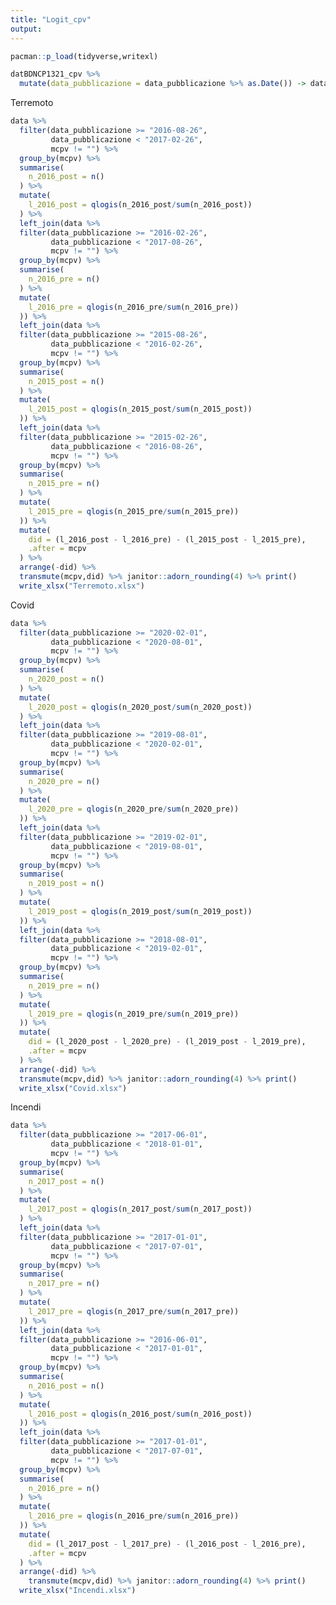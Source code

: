 ```yaml
---
title: "Logit_cpv"
output:
---
```


```r
pacman::p_load(tidyverse,writexl)
```

```r
datBDNCP1321_cpv %>%
  mutate(data_pubblicazione = data_pubblicazione %>% as.Date()) -> data
```


Terremoto

```r
data %>%
  filter(data_pubblicazione >= "2016-08-26",
         data_pubblicazione < "2017-02-26",
         mcpv != "") %>%
  group_by(mcpv) %>%
  summarise(
    n_2016_post = n()
  ) %>%
  mutate(
    l_2016_post = qlogis(n_2016_post/sum(n_2016_post))
  ) %>%
  left_join(data %>%
  filter(data_pubblicazione >= "2016-02-26",
         data_pubblicazione < "2017-08-26",
         mcpv != "") %>%
  group_by(mcpv) %>%
  summarise(
    n_2016_pre = n()
  ) %>%
  mutate(
    l_2016_pre = qlogis(n_2016_pre/sum(n_2016_pre))
  )) %>%
  left_join(data %>%
  filter(data_pubblicazione >= "2015-08-26",
         data_pubblicazione < "2016-02-26",
         mcpv != "") %>%
  group_by(mcpv) %>%
  summarise(
    n_2015_post = n()
  ) %>%
  mutate(
    l_2015_post = qlogis(n_2015_post/sum(n_2015_post))
  )) %>%
  left_join(data %>%
  filter(data_pubblicazione >= "2015-02-26",
         data_pubblicazione < "2016-08-26",
         mcpv != "") %>%
  group_by(mcpv) %>%
  summarise(
    n_2015_pre = n()
  ) %>%
  mutate(
    l_2015_pre = qlogis(n_2015_pre/sum(n_2015_pre))
  )) %>%
  mutate(
    did = (l_2016_post - l_2016_pre) - (l_2015_post - l_2015_pre),
    .after = mcpv
  ) %>%
  arrange(-did) %>%
  transmute(mcpv,did) %>% janitor::adorn_rounding(4) %>% print()
  write_xlsx("Terremoto.xlsx")
```

Covid
         
```r
data %>%
  filter(data_pubblicazione >= "2020-02-01",
         data_pubblicazione < "2020-08-01",
         mcpv != "") %>%
  group_by(mcpv) %>%
  summarise(
    n_2020_post = n()
  ) %>%
  mutate(
    l_2020_post = qlogis(n_2020_post/sum(n_2020_post))
  ) %>%
  left_join(data %>%
  filter(data_pubblicazione >= "2019-08-01",
         data_pubblicazione < "2020-02-01",
         mcpv != "") %>%
  group_by(mcpv) %>%
  summarise(
    n_2020_pre = n()
  ) %>%
  mutate(
    l_2020_pre = qlogis(n_2020_pre/sum(n_2020_pre))
  )) %>%
  left_join(data %>%
  filter(data_pubblicazione >= "2019-02-01",
         data_pubblicazione < "2019-08-01",
         mcpv != "") %>%
  group_by(mcpv) %>%
  summarise(
    n_2019_post = n()
  ) %>%
  mutate(
    l_2019_post = qlogis(n_2019_post/sum(n_2019_post))
  )) %>%
  left_join(data %>%
  filter(data_pubblicazione >= "2018-08-01",
         data_pubblicazione < "2019-02-01",
         mcpv != "") %>%
  group_by(mcpv) %>%
  summarise(
    n_2019_pre = n()
  ) %>%
  mutate(
    l_2019_pre = qlogis(n_2019_pre/sum(n_2019_pre))
  )) %>%
  mutate(
    did = (l_2020_post - l_2020_pre) - (l_2019_post - l_2019_pre),
    .after = mcpv
  ) %>%
  arrange(-did) %>%
  transmute(mcpv,did) %>% janitor::adorn_rounding(4) %>% print()
  write_xlsx("Covid.xlsx")
```


Incendi

```r
data %>%
  filter(data_pubblicazione >= "2017-06-01",
         data_pubblicazione < "2018-01-01",
         mcpv != "") %>%
  group_by(mcpv) %>%
  summarise(
    n_2017_post = n()
  ) %>%
  mutate(
    l_2017_post = qlogis(n_2017_post/sum(n_2017_post))
  ) %>%
  left_join(data %>%
  filter(data_pubblicazione >= "2017-01-01",
         data_pubblicazione < "2017-07-01",
         mcpv != "") %>%
  group_by(mcpv) %>%
  summarise(
    n_2017_pre = n()
  ) %>%
  mutate(
    l_2017_pre = qlogis(n_2017_pre/sum(n_2017_pre))
  )) %>%
  left_join(data %>%
  filter(data_pubblicazione >= "2016-06-01",
         data_pubblicazione < "2017-01-01",
         mcpv != "") %>%
  group_by(mcpv) %>%
  summarise(
    n_2016_post = n()
  ) %>%
  mutate(
    l_2016_post = qlogis(n_2016_post/sum(n_2016_post))
  )) %>%
  left_join(data %>%
  filter(data_pubblicazione >= "2017-01-01",
         data_pubblicazione < "2017-07-01",
         mcpv != "") %>%
  group_by(mcpv) %>%
  summarise(
    n_2016_pre = n()
  ) %>%
  mutate(
    l_2016_pre = qlogis(n_2016_pre/sum(n_2016_pre))
  )) %>%
  mutate(
    did = (l_2017_post - l_2017_pre) - (l_2016_post - l_2016_pre),
    .after = mcpv
  ) %>%
  arrange(-did) %>%
    transmute(mcpv,did) %>% janitor::adorn_rounding(4) %>% print()
  write_xlsx("Incendi.xlsx")
```
